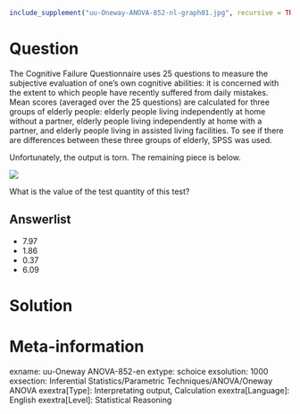 ```r
include_supplement("uu-Oneway-ANOVA-852-nl-graph01.jpg", recursive = TRUE)
```
Question
========
The Cognitive Failure Questionnaire uses 25 questions to measure the subjective evaluation of one's own cognitive abilities: it is concerned with the extent to which people have recently suffered from daily mistakes. Mean scores (averaged over the 25 questions) are calculated for three groups of elderly people: elderly people living independently at home without a partner, elderly people living independently at home with a partner, and elderly people living in assisted living facilities. To see if there are differences between these three groups of elderly, SPSS was used.

Unfortunately, the output is torn. The remaining piece is below. 

![](uu-Oneway-ANOVA-852-nl-graph01.jpg)

What is the value of the test quantity of this test?

Answerlist
----------
* 7.97
* 1.86
* 0.37
* 6.09


Solution
========

Meta-information
================
exname: uu-Oneway ANOVA-852-en
extype: schoice
exsolution: 1000
exsection: Inferential Statistics/Parametric Techniques/ANOVA/Oneway ANOVA
exextra[Type]: Interpretating output, Calculation
exextra[Language]: English
exextra[Level]: Statistical Reasoning